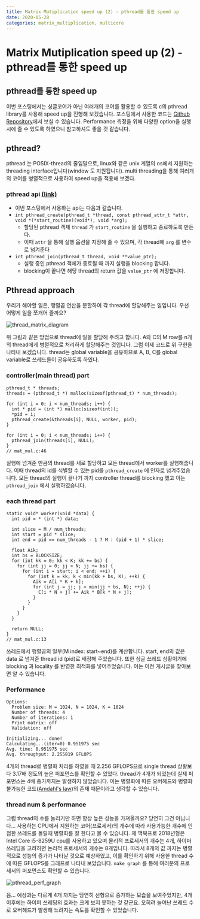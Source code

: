 ```yaml
---
title: Matrix Mutiplication speed up (2) - pthread를 통한 speed up
date: 2020-05-28
categories: matrix_multiplication, multicore
---
```


# Matrix Mutiplication speed up (2) - pthread를 통한 speed up

## pthread를 통한 speed up
이번 포스팅에서는 싱글코어가 아닌 여러개의 코어를 활용할 수 있도록 c의 pthread library를 사용해 speed up을 진행해 보겠습니다. 포스팅에서 사용한 코드는 [Github Repository](https://github.com/sanggggg/MatMulSpeedUp)에서 보실 수 있습니다. Performance 측정을 위해 다양한 option을 실행시에 줄 수 있도록 하였으니 참고하셔도 좋을 것 같습니다.

## pthread?
pthread 는 POSIX-thread의 줄임말으로, linux와 같은 unix 계열의 os에서 지원하는 threading interface입니다(window 도 지원됩니다). multi threading을 통해 여러개의 코어를 병렬적으로 사용하여 speed up을 적용해 보겠다.

### pthread api [(link)](https://docs.oracle.com/cd/E26502_01/html/E35303/tlib-1.html)
- 이번 포스팅에서 사용하는 api는 다음과 같습니다.
- `int pthread_create(pthread_t *thread, const pthread_attr_t *attr, void *(*start_routine)(void*), void *arg);`
  - 할당된 pthread 객체 `thread` 가 `start_routine` 을 실행하고 종료하도록 만든다.
  - 이때 `attr` 을 통해 실행 옵션을 지정해 줄 수 있으며, 각 thread에 `arg` 를 변수로 넘겨준다
- `int pthread_join(pthread_t thread, void **value_ptr);`
  - 실행 중인 pthread 객체가 종료될 때 까지 실행을 blocking 합니다.
  - blocking이 끝나면 해당 thread의 return 값을 `value_ptr` 에 저장합니다.


## Pthread approach
우리가 해야할 일은, 행렬곱 연산을 분할하여 각 thread에 할당해주는 일입니다. 우선 어떻게 일을 쪼개어 줄까요?

![thread_matrix_diagram](thread_matrix_diagram.png)

위 그림과 같은 방법으로 thread에 일을 할당해 주려고 합니다. A와 C의 M row를 n개의 thread에게 병렬적으로 처리하게 할당해주는 것입니다. 그럼 이제 코드로 위 구현을 나타내 보겠습니다. thread는 global variable을 공유하므로 A, B, C를 global variable로 쓰레드들이 공유하도록 하였다.

### controller(main thread) part
```
pthread_t * threads;
threads = (pthread_t *) malloc(sizeof(pthread_t) * num_threads);

for (int i = 0; i < num_threads; i++) {
  int * pid = (int *) malloc(sizeof(int));
  *pid = i;
  pthread_create(&threads[i], NULL, worker, pid);
}

for (int i = 0; i < num_threads; i++) {
  pthread_join(threads[i], NULL);
}
// mat_mul.c:46
```
실행에 넘겨준 만큼의 thread를 새로 할당하고 모든 thread에서 worker를 실행해줍니다. 이때 thread의 id를 식별할 수 있는 pid를 `pthread_create` 에 인자로 넘겨주었습니다. 모든 thread의 실행이 끝나기 까지 controller thread를 blocking 했고 이는 `pthread_join` 에서 실행하였습니다.

### each thread part
```
static void* worker(void *data) {
  int pid = * (int *) data;

  int slice = M / num_threads;
  int start = pid * slice;
  int end = pid == num_threads - 1 ? M : (pid + 1) * slice;
  
  float Aik;
  int bs = BLOCKSIZE;
  for (int kk = 0; kk < K; kk += bs) {
    for (int jj = 0; jj < N; jj += bs) {
      for (int i = start; i < end; ++i) {
        for (int k = kk; k < min(kk + bs, K); ++k) {
          Aik = A[i * K + k];
          for (int j = jj; j < min(jj + bs, N); ++j) {
            C[i * N + j] += Aik * B[k * N + j];
          }
        }
      }
    }
  }

  return NULL;
}
// mat_mul.c:13
```
쓰레드에서 행렬곱의 일부(M index: start~end)를 계산합니다. start, end의 값은 data 로 넘겨준 thread id (pid)로 배정해 주었습니다. 또한 싱글 쓰레드 상황이기에 blocking 과 locality 를 반영한 최적화를 넣어주었습니다. 이는 이전 게시글을 찾아보면 알 수 있습니다.

### Performance
```
Options:
  Problem size: M = 1024, N = 1024, K = 1024
  Number of threads: 4
  Number of iterations: 1
  Print matrix: off
  Validation: off

Initializing... done!
Calculating...(iter=0) 0.951975 sec
Avg. time: 0.951975 sec
Avg. throughput: 2.255819 GFLOPS
```
4개의 thread로 병렬화 처리를 하였을 때 2.256 GFLOPS으로 single thread 상황보다 3.17배 정도의 높은 퍼포먼스를 확인할 수 있었다. thread가 4개가 되었는데 실제 퍼포먼스는 4배 증가까지는 발생하지 않았습니다. 이는 병렬화에 따른 오버헤드와 병렬화 불가능한 코드([Amdahl's law](https://ko.wikipedia.org/wiki/%EC%95%94%EB%8B%AC%EC%9D%98_%EB%B2%95%EC%B9%99))의 존재 때문이라고 생각할 수 있습니다.


### thread num & performance
그럼 thread의 수를 늘리기만 하면 항상 높은 성능을 가져올까요? 당연히 그건 아닙니다... 사용하는 CPU에서 지원하는 코어(프로세서)의 개수에 따라 사용가능한 개수에 인접한 쓰레드를 돌릴때 병렬화를 잘 한다고 볼 수 있습니다.
제 맥북프로 2018년형은 Intel Core i5-8259U cpu를 사용하고 있으며 물리적 프로세서의 개수는 4개, 하이퍼 쓰레딩을 고려하면 논리적 프로세서의 개수는 8개입니다. 따라서 8개의 값 까지는 병렬적으로 성능의 증가가 나타날 것으로 예상하였고, 이를 확인하기 위해 사용한 thread 수에 따른 GFLOPS를 그래프로 나타내 보았습니다. `make graph` 를 통해 여러분의 프로세서의 퍼포먼스도 확인할 수 있습니다.

![pthread_perf_graph](pthread_perf_graph.png)

음... 예상과는 다르게 4개 까지는 당연히 선형으로 증가하는 모습을 보여주었지만, 4개 이후에는 하이퍼 쓰레딩의 효과는 크게 보지 못하는 것 같군요. 오히려 늘어난 쓰레드 수로 오버헤드가 발생해 느려지는 속도를 확인할 수 있었습니다.